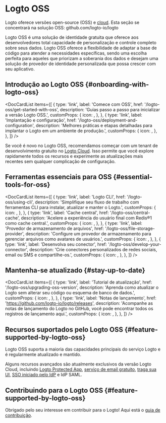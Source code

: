 
# Logto OSS

Logto oferece versões open-source (OSS) e [cloud](/logto-cloud). Esta seção se concentrará na solução OSS: <Url type="inline" href="https://github.com/logto-io/logto">github.com/logto-io/logto</Url>

Logto OSS é uma solução de identidade gratuita que oferece aos desenvolvedores total capacidade de personalização e controle completo sobre seus dados. Logto OSS oferece a flexibilidade de adaptar a base de código para atender a necessidades específicas, sendo uma escolha perfeita para aqueles que priorizam a soberania dos dados e desejam uma solução de provedor de identidade personalizada que possa crescer com seu aplicativo.

## Introdução ao Logto OSS \{#onboarding-with-logto-oss}

<DocCardList
  items={[
    {
      type: 'link',
      label: 'Comece com OSS',
      href: '/logto-oss/get-started-with-oss',
      description: 'Guias passo a passo para inicializar a versão Logto OSS.',
      customProps: {
        icon: <RocketIcon />,
      },
    },
    {
      type: 'link',
      label: 'Implantação e configuração',
      href: '/logto-oss/deployment-and-configuration',
      description:
        'Melhores práticas e etapas detalhadas para implantar o Logto em um ambiente de produção.',
      customProps: {
        icon: <GearIcon />,
      },
    },
  ]}
/>

<Admonition type="tip" title="Precisa de um Início Rápido?">

Se você é novo no Logto OSS, recomendamos começar com um tenant de desenvolvimento gratuito no [Logto Cloud](https://cloud.logto.io). Isso permite que você explore rapidamente todos os recursos e experimente as atualizações mais recentes sem qualquer complicação de configuração.

</Admonition>

## Ferramentas essenciais para OSS \{#essential-tools-for-oss}

<DocCardList
  items={[
    {
      type: 'link',
      label: 'Logto CLI',
      href: '/logto-oss/using-cli',
      description:
        'Simplifique seu fluxo de trabalho com ferramentas CLI para instalar, atualizar e manter o Logto.',
      customProps: {
        icon: <CliIcon />,
      },
    },
    {
      type: 'link',
      label: 'Cache central',
      href: '/logto-oss/central-cache',
      description: 'Acelere a experiência do usuário final com Redis®1 como cache central.',
      customProps: {
        icon: <CentralCacheIcon />,
      },
    },
    {
      type: 'link',
      label: 'Provedor de armazenamento de arquivos',
      href: '/logto-oss/file-storage-provider',
      description:
        'Configure um provedor de armazenamento para gerenciar arquivos como avatares de usuários.',
      customProps: {
        icon: <FileStorageIcon />,
      },
    },
    {
      type: 'link',
      label: 'Desenvolva seu conector',
      href: '/logto-oss/develop-your-connector',
      description:
        'Crie conectores personalizados de redes sociais, email ou SMS e compartilhe-os.',
      customProps: {
        icon: <ConnectorsIcon />,
      },
    },
  ]}
/>
## Mantenha-se atualizado \{#stay-up-to-date}

<DocCardList
  items={[
    {
      type: 'link',
      label: 'Tutorial de atualização',
      href: '/logto-oss/upgrading-oss-version',
      description:
        'Aprenda como atualizar o Logto sem alterar seu código ou esquema de banco de dados.',
      customProps: {
        icon: <UpdateIcon />,
      },
    },
    {
      type: 'link',
      label: 'Notas de lançamento',
      href: 'https://github.com/logto-io/logto/releases',
      description:
        'Acompanhe as notas de lançamento do Logto no GitHub, você pode encontrar todos os registros de lançamento aqui.',
      customProps: {
        icon: <DocumentIcon />,
      },
    },
  ]}
/>

## Recursos suportados pelo Logto OSS \{#feature-supported-by-logto-oss}

Logto OSS suporta a maioria das capacidades principais do serviço Logto e é regularmente atualizado e mantido.

Alguns recursos avançados são atualmente exclusivos da versão Logto Cloud, incluindo [Logto Protected App](/integrate-logto/protected-app/), [serviço de email gratuito](/connectors/email-connectors/built-in-email-service), [traga sua UI](/customization/bring-your-ui), [SSO iniciado pelo IdP](/end-user-flows/enterprise-sso/idp-initiated-sso) e IdP SAML.

## Contribuindo para o Logto OSS \{#feature-supported-by-logto-oss}

Obrigado pelo seu interesse em contribuir para o Logto! Aqui está o [guia de contribuição](/logto-oss/contribution).
